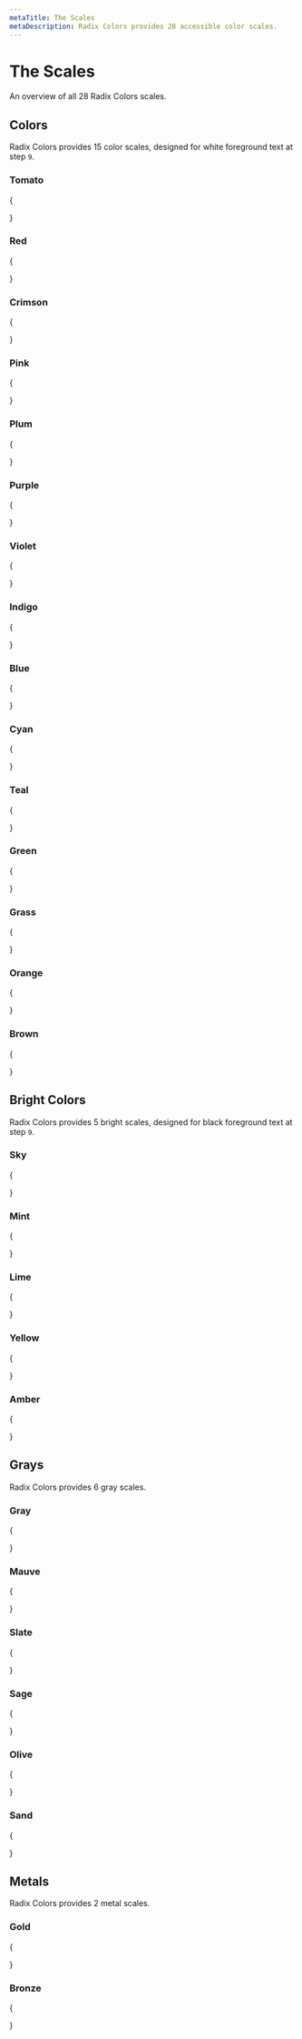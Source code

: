 ```yaml
---
metaTitle: The Scales
metaDescription: Radix Colors provides 28 accessible color scales.
---
```


# The Scales

<Description>An overview of all 28 Radix Colors scales.</Description>

## Colors

Radix Colors provides 15 color scales, designed for white foreground text at step `9`.

### Tomato

{

<ColorScaleGroup>
  <ColorScale label="tomato" name="tomato" />
  <ColorScale label="tomatoA" name="tomatoA" />
  <ColorScale label="tomatoDark" name="tomatoDark" />
  <ColorScale label="tomatoDarkA" name="tomatoDarkA" />
</ColorScaleGroup>

}

### Red

{

<ColorScaleGroup>
  <ColorScale label="red" name="red" />
  <ColorScale label="redA" name="redA" />
  <ColorScale label="redDark" name="redDark" />
  <ColorScale label="redDarkA" name="redDarkA" />
</ColorScaleGroup>

}

### Crimson

{

<ColorScaleGroup>
  <ColorScale label="crimson" name="crimson" />
  <ColorScale label="crimsonA" name="crimsonA" />
  <ColorScale label="crimsonDark" name="crimsonDark" />
  <ColorScale label="crimsonDarkA" name="crimsonDarkA" />
</ColorScaleGroup>
}

### Pink

{

<ColorScaleGroup>
  <ColorScale label="pink" name="pink" />
  <ColorScale label="pinkA" name="pinkA" />
  <ColorScale label="pinkDark" name="pinkDark" />
  <ColorScale label="pinkDarkA" name="pinkDarkA" />
</ColorScaleGroup>

}

### Plum

{

<ColorScaleGroup>
  <ColorScale label="plum" name="plum" />
  <ColorScale label="plumA" name="plumA" />
  <ColorScale label="plumDark" name="plumDark" />
  <ColorScale label="plumDarkA" name="plumDarkA" />
</ColorScaleGroup>

}

### Purple

{

<ColorScaleGroup>
  <ColorScale label="purple" name="purple" />
  <ColorScale label="purpleA" name="purpleA" />
  <ColorScale label="purpleDark" name="purpleDark" />
  <ColorScale label="purpleDarkA" name="purpleDarkA" />
</ColorScaleGroup>
}

### Violet

{

<ColorScaleGroup>
  <ColorScale label="violet" name="violet" />
  <ColorScale label="violetA" name="violetA" />
  <ColorScale label="violetDark" name="violetDark" />
  <ColorScale label="violetDarkA" name="violetDarkA" />
</ColorScaleGroup>
}

### Indigo

{

<ColorScaleGroup>
  <ColorScale label="indigo" name="indigo" />
  <ColorScale label="indigoA" name="indigoA" />
  <ColorScale label="indigoDark" name="indigoDark" />
  <ColorScale label="indigoDarkA" name="indigoDarkA" />
</ColorScaleGroup>
}

### Blue

{

<ColorScaleGroup>
  <ColorScale label="blue" name="blue" />
  <ColorScale label="blueA" name="blueA" />
  <ColorScale label="blueDark" name="blueDark" />
  <ColorScale label="blueDarkA" name="blueDarkA" />
</ColorScaleGroup>
}

### Cyan

{

<ColorScaleGroup>
  <ColorScale label="cyan" name="cyan" />
  <ColorScale label="cyanA" name="cyanA" />
  <ColorScale label="cyanDark" name="cyanDark" />
  <ColorScale label="cyanDarkA" name="cyanDarkA" />
</ColorScaleGroup>
}

### Teal

{

<ColorScaleGroup>
  <ColorScale label="teal" name="teal" />
  <ColorScale label="tealA" name="tealA" />
  <ColorScale label="tealDark" name="tealDark" />
  <ColorScale label="tealDarkA" name="tealDarkA" />
</ColorScaleGroup>

}

### Green

{

<ColorScaleGroup>
  <ColorScale label="green" name="green" />
  <ColorScale label="greenA" name="greenA" />
  <ColorScale label="greenDark" name="greenDark" />
  <ColorScale label="greenDarkA" name="greenDarkA" />
</ColorScaleGroup>

}

### Grass

{

<ColorScaleGroup>
  <ColorScale label="grass" name="grass" />
  <ColorScale label="grassA" name="grassA" />
  <ColorScale label="grassDark" name="grassDark" />
  <ColorScale label="grassDarkA" name="grassDarkA" />
</ColorScaleGroup>
}

### Orange

{

<ColorScaleGroup>
  <ColorScale label="orange" name="orange" />
  <ColorScale label="orangeA" name="orangeA" />
  <ColorScale label="orangeDark" name="orangeDark" />
  <ColorScale label="orangeDarkA" name="orangeDarkA" />
</ColorScaleGroup>

}

### Brown

{

<ColorScaleGroup>
  <ColorScale label="brown" name="brown" />
  <ColorScale label="brownA" name="brownA" />
  <ColorScale label="brownDark" name="brownDark" />
  <ColorScale label="brownDarkA" name="brownDarkA" />
</ColorScaleGroup>

}

## Bright Colors

Radix Colors provides 5 bright scales, designed for black foreground text at step `9`.

### Sky

{

<ColorScaleGroup>
  <ColorScale label="sky" name="sky" />
  <ColorScale label="skyA" name="skyA" />
  <ColorScale label="skyDark" name="skyDark" />
  <ColorScale label="skyDarkA" name="skyDarkA" />
</ColorScaleGroup>

}

### Mint

{

<ColorScaleGroup>
  <ColorScale label="Light" name="mint" />
  <ColorScale label="LightA" name="mintA" />
  <ColorScale label="Dark" name="mintDark" />
  <ColorScale label="DarkA" name="mintDarkA" />
</ColorScaleGroup>

}

### Lime

{

<ColorScaleGroup>
  <ColorScale label="lime" name="lime" />
  <ColorScale label="limeA" name="limeA" />
  <ColorScale label="limeDark" name="limeDark" />
  <ColorScale label="limeDarkA" name="limeDarkA" />
</ColorScaleGroup>
}

### Yellow

{

<ColorScaleGroup>
  <ColorScale label="yellow" name="yellow" />
  <ColorScale label="yellowA" name="yellowA" />
  <ColorScale label="yellowDark" name="yellowDark" />
  <ColorScale label="yellowDarkA" name="yellowDarkA" />
</ColorScaleGroup>

}

### Amber

{

<ColorScaleGroup>
  <ColorScale label="amber" name="amber" />
  <ColorScale label="amberA" name="amberA" />
  <ColorScale label="amberDark" name="amberDark" />
  <ColorScale label="amberDarkA" name="amberDarkA" />
</ColorScaleGroup>

}

## Grays

Radix Colors provides 6 gray scales.

### Gray

{

<ColorScaleGroup>
  <ColorScale label="gray" name="gray" />
  <ColorScale label="grayA" name="grayA" />
  <ColorScale label="grayDark" name="grayDark" />
  <ColorScale label="grayDarkA" name="grayDarkA" />
</ColorScaleGroup>

}

### Mauve

{

<ColorScaleGroup>
  <ColorScale label="mauve" name="mauve" />
  <ColorScale label="mauveA" name="mauveA" />
  <ColorScale label="mauveDark" name="mauveDark" />
  <ColorScale label="mauveDarkA" name="mauveDarkA" />
</ColorScaleGroup>
}

### Slate

{

<ColorScaleGroup>
  <ColorScale label="Light" name="slate" />
  <ColorScale label="LightA" name="slateA" />
  <ColorScale label="Dark" name="slateDark" />
  <ColorScale label="DarkA" name="slateDarkA" />
</ColorScaleGroup>

}

### Sage

{

<ColorScaleGroup>
  <ColorScale label="sage" name="sage" />
  <ColorScale label="sageA" name="sageA" />
  <ColorScale label="sageDark" name="sageDark" />
  <ColorScale label="sageDarkA" name="sageDarkA" />
</ColorScaleGroup>

}

### Olive

{

<ColorScaleGroup>
  <ColorScale label="olive" name="olive" />
  <ColorScale label="oliveA" name="oliveA" />
  <ColorScale label="oliveDark" name="oliveDark" />
  <ColorScale label="oliveDarkA" name="oliveDarkA" />
</ColorScaleGroup>
}

### Sand

{

<ColorScaleGroup>
  <ColorScale label="sand" name="sand" />
  <ColorScale label="sandA" name="sandA" />
  <ColorScale label="sandDark" name="sandDark" />
  <ColorScale label="sandDarkA" name="sandDarkA" />
</ColorScaleGroup>

}

## Metals

Radix Colors provides 2 metal scales.

### Gold

{

<ColorScaleGroup>
  <ColorScale label="gold" name="gold" />
  <ColorScale label="goldA" name="goldA" />
  <ColorScale label="goldDark" name="goldDark" />
  <ColorScale label="goldDarkA" name="goldDarkA" />
</ColorScaleGroup>

}

### Bronze

{

<ColorScaleGroup>
  <ColorScale label="bronze" name="bronze" />
  <ColorScale label="bronzeA" name="bronzeA" />
  <ColorScale label="bronzeDark" name="bronzeDark" />
  <ColorScale label="bronzeDarkA" name="bronzeDarkA" />
</ColorScaleGroup>

}

